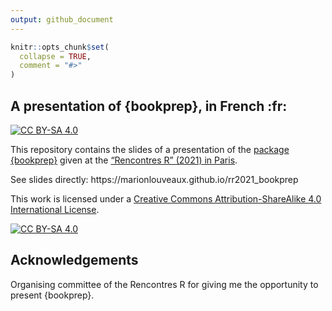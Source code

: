 ```yaml
---
output: github_document
---
```


<!-- README.md is generated from README.Rmd. Please edit that file -->

```r
knitr::opts_chunk$set(
  collapse = TRUE,
  comment = "#>"
)
```

## A presentation of {bookprep}, in French :fr:

<!-- badges: start -->
[![CC BY-SA 4.0][cc-by-sa-shield]][cc-by-sa]
<!-- badges: end -->

This repository contains the slides of a presentation of the [package {bookprep}](https://github.com/marionlouveaux/bookprep) given at the ["Rencontres R" (2021) in Paris](https://paris2021.rencontresr.fr/).  

See slides directly: https://marionlouveaux.github.io/rr2021_bookprep       

This work is licensed under a [Creative Commons Attribution-ShareAlike 4.0 International License][cc-by-sa].

[![CC BY-SA 4.0][cc-by-sa-image]][cc-by-sa]

[cc-by-sa]: http://creativecommons.org/licenses/by-sa/4.0/
[cc-by-sa-image]: https://licensebuttons.net/l/by-sa/4.0/88x31.png
[cc-by-sa-shield]: https://img.shields.io/badge/License-CC%20BY--SA%204.0-lightgrey.svg


## Acknowledgements

Organising committee of the Rencontres R for giving me the opportunity to present {bookprep}.    



